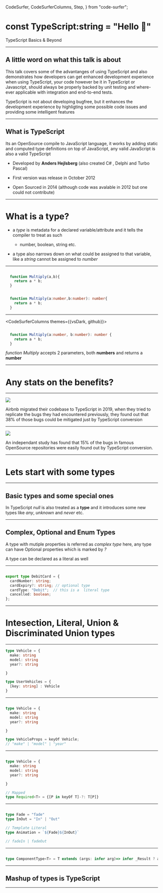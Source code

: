   CodeSurfer,
  CodeSurferColumns,
  Step,
} from "code-surfer";


# const TypeScript:string = "Hello 👋"

TypeScript Basics & Beyond

---
## A little word on what this talk is about
<p style={{padding:"0px 300px"}}>
This talk covers some of the advantanges of using TypeScript and also demonstrates how developers can get enhanced
development experience when using TypeScript, your code however be it in TypeScript or Javascript, should always be
properly backed by unit testing and where-ever applicable with integration and end-to-end tests.

TypeScript is not about developing bugfree, but it enhances the development experience by highligting some possible code issues and providing
some intelligent features
</p>

---
## What is TypeScript
<p style={{padding:"0px 300px"}}>
Its an OpenSource compile to JavaScript language, it works by adding static and computed type definitions on top of JavaScript,
any valid JavaScript is also a valid TypeScript

- Developed by __Anders Hejlsberg__ (also created C# , Delphi and Turbo Pascal)

- First version was release in October 2012

- Open Sourced in 2014 (although code was avalable in 2012 but one could not contribute)

</p>

---
# What is a type?
<p style={{padding:"0px 300px"}}>

- a _type_ is metadata for a declared variable/attribute and it tells the compiler to treat as such
    - number, boolean, string etc.

- a type also narrows down on what could be assigned to that variable, like a _string_ cannot be assigned to _number_

</p>

---

<CodeSurfer>


```js title="this JavaScript"

  function Multiply(a,b){
    return a * b;
  }

```

```ts title="becomes this TypeScript"

  function Multiply(a:number,b:number): number{
    return a * b;
  }

```

</CodeSurfer>


---
<CodeSurferColumns themes={{vsDark, github}}>

<Step>

```ts subtitle="TypeScript"

  function Multiply(a:number, b:number): number {
    return a * b;
  }

```

_function Multiply_ accepts 2 parameters, both __numbers__ and returns a __number__

</Step>

</CodeSurferColumns>

---

# Any stats on the benefits?

---
<Split>

<img src={image}/>

<p style={{"text-align":"left","padding":"20px 20px"}}>
    Airbnb migrated their codebase to TypeScript in 2019, when they tried to replicate the bugs
    they had encountered previously, they found out that 38% of those bugs could be mitigated
    just by TypeScript conversion
</p>

</Split>

---

<Split>

<img src={study}/>

<p style={{"text-align":"left","padding":"20px 20px"}}>
  An independant study has found that 15% of the bugs in famous OpenSource repositories were easily
  found out by TypeScript conversion.
</p>

</Split>

---

# Lets start with some types

---

## Basic types and some special ones

In TypeScript _null_ is also treated as a __type__ and it introduces
some new types like _any_, _unknown_ and _never_ etc.

---

## Complex, Optional and Enum Types

A type with mutiple properties is referred as _complex type_ here, any type can have Optional
properties  which is marked by _?_

A type can be declared as a literal as well


---

<CodeSurfer>

```ts title="Optional & Literal types"

export type DebitCard = {
  cardNumber: string;
  cardExpiry?: string; // optional type
  cardType: "Debit";  // this is a  literal type
  cancelled: boolean;
};


```

</CodeSurfer>

---


# Intesection, Literal, Union & Discriminated Union types

---

<CodeSurfer>

```ts title="Index Types"
type Vehicle = {
  make: string
  model: string
  year?: string

}

type UserVehicles = {
  [key: string] : Vehicle
}
```

</CodeSurfer>

---

<CodeSurfer>

```ts title="keyOf"

type Vehicle = {
  make: string
  model: string
  year?: string

}

type VehicleProps = keyOf Vehicle;
// "make" | "model" | "year"

```

</CodeSurfer>

---

<CodeSurfer>

```ts title="Mapped types"

type Vehicle = {
  make: string
  model: string
  year?: string

}

// Mapped
type Required<T> = {[P in keyOf T]-?: T[P]}


```

</CodeSurfer>

---

<CodeSurfer>

```ts title="Template Literals"

type Fade = "fade"
type InOut = "In" | "Out"

// Template Literal
type Animation = `${Fade}${InOut}`

// fadeIn | fadeOut


```

</CodeSurfer>

---

<CodeSurfer>

```ts title="infer keyword"

type ComponentType<T> = T extends (args: infer arg)=> infer _Result ? arg : never;


```

</CodeSurfer>

---

## Mashup of types is TypeScript

---

